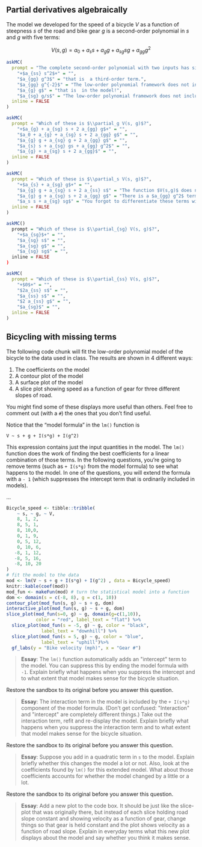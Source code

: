 


## Partial derivatives algebraically

The model we developed for the speed of a bicycle $V$ as a function of steepness $s$ of the road and bike gear $g$ is a second-order polynomial in $s$ and $g$ with five terms:

$$V(s, g) = a_0 + a_s s + a_g g + a_{sg} s g + a_{gg}g^2$$


```r
askMC(
  prompt = "The complete second-order polynomial with two inputs has six terms. Which one is missing in $V(s, g)$",
    "+$a_{ss} s^2$+" = "",
    "$a_{gg} g^3$" = "that is  a third-order term.",
    "$a_{gg} g^{-2}$" = "The low-order polynomial framework does not include negative powers.",
    "$a_{g} g$" = "that is  in the model!",
    "$a_{sg} g/s$" = "The low-order polynomial framework does not include negative powers.",
  inline = FALSE
)
```

```r
askMC(
  prompt = "Which of these is $\\partial_g V(s, g)$?",
    "+$a_{g} + a_{sg} s + 2 a_{gg} g$+" = "",
    "$a_0 + a_{g} + a_{sg} s + 2 a_{gg} g$" = "",
    "$a_{g} g + a_{sg} g + 2 a_{gg} g$" = "",
    "$a_{s} s + a_{sg} gs + a_{gg} g^2$" = "",
    "$a_{g} + a_{sg} s + 2 a_{gg}$" = "",
  inline = FALSE
)
```

```r
askMC(
  prompt = "Which of these is $\\partial_s V(s, g)$?",
    "+$a_{s} + a_{sg} g$+" = "",
    "$a_{g} g + a_{sg} s + 2 a_{ss} s$" = "The function $V(s,g)$ does not have any $a_{ss} g^2$ term.",
    "$a_{g} g + a_{sg} s + 2 a_{gg} g$" = "There is a $a_{gg} g^2$ term in the model. But that does not contribute anything to $\\partial_s V()$ because that term has no dependence on $s$.",
    "$a_s s + a_{sg} sg$" = "You forgot to differentiate these terms with repect to $s$.",
  inline = FALSE
)
```

```r
askMC()
  prompt = "Which of these is $\\partial_{sg} V(s, g)$?",
    "+$a_{sg}$+" = "",
    "$a_{sg} s$" = "",
    "$a_{sg} g$" = "",
    "$a_{sg} sg$" = "",
  inline = FALSE
)
```

```r
askMC(
  prompt = "Which of these is $\\partial_{ss} V(s, g)$?",
    "+$0$+" = "",
    "$2a_{ss} s$" = "",
    "$a_{ss} s$" = "",
    "$2 a_{ss} g$" = "",
    "$a_{sg}$" = "",
  inline = FALSE
)
```


## Bicycling with missing terms

The following code chunk will fit the low-order polynomial model of the bicycle to the data used in class. The results are shown in 4 different ways:

1. The coefficients on the model
2. A contour plot of the model
3. A surface plot of the model
4. A slice plot showing speed as a function of gear for three different slopes of road.

You might find some of these displays more useful than others. Feel free to comment out (with a `#`) the ones that you don't find useful.

Notice that the "model formula" in the `lm()` function is

`V ~ s + g + I(s*g) + I(g^2)`

This expression contains just the input quantities in the model. The `lm()` function does the work of finding the best coefficients for a linear combination of those terms. In the following questions, you're going to remove terms (such as `+ I(s*g)` from the model formula) to see what happens to the model. In one of the questions, you will extend the formula with a `- 1` (which suppresses the intercept term that is ordinarily included in models).

<span title='daily-digital-33-sandbox1'>...</span>
```r
Bicycle_speed <- tibble::tribble(
    ~ s, ~ g, ~ V,
    8, 1, 2,
    8, 5, 1,
    8, 10,0,
    0, 1, 9,
    0, 5, 12,
    0, 10, 6,
   -8, 1, 12,
   -8, 5, 16,
   -8, 10, 20
)
# fit the model to the data
mod <- lm(V ~ s + g + I(s*g) + I(g^2) , data = Bicycle_speed)
knitr::kable(coef(mod))
mod_fun <- makeFun(mod) # turn the statistical model into a function
dom <- domain(s = c(-8, 8), g = c(1, 10))
contour_plot(mod_fun(s, g) ~ s + g, dom)
interactive_plot(mod_fun(s, g) ~ s + g, dom)
slice_plot(mod_fun(s=0, g) ~ g, domain(g=c(1,10)),
           color = "red", label_text = "flat") %>%
  slice_plot(mod_fun(s = -5, g) ~ g, color = "black",
             label_text = "downhill") %>%
  slice_plot(mod_fun(s = 5, g) ~ g, color = "blue",
             label_text = "uphill")%>%
  gf_labs(y = "Bike velocity (mph)", x = "Gear #")
```


> **Essay**: The `lm()` function automatically adds an \"intercept\" term to the model. You can suppress this by ending the model formula with `-1`. Explain briefly what happens when you suppress the intercept and to what extent that model makes sense for the bicycle situation.


Restore the sandbox to its original before you answer this question.

> **Essay**: The interaction term in the model is included by the `+ I(s*g)` component of the model formula. (Don't get confused: \"Interaction\" and \"intercept\" are completely different things.) Take out the interaction term, refit and re-display the model. Explain briefly what happens when you suppress the interaction term and to what extent that model makes sense for the bicycle situation.

Restore the sandbox to its original before you answer this question.

> **Essay**: Suppose you add in a quadratic term in `s` to the model. Explain briefly whether this changes the model a lot or not. Also, look at the coefficients found by `lm()` for this extended model. What about those coefficients accounts for whether the model changed by a little or a lot.

Restore the sandbox to its original before you answer this question.
 
> **Essay**: Add a new plot to the code box. It should be just like the slice-plot that was originally there, but instead of each slice holding road slope constant and showing velocity as a function of gear, change things so that gear is held constant and the plot shows velocity as a function of road slope. Explain in everyday terms what this new plot displays about the model and say whether you think it makes sense.
